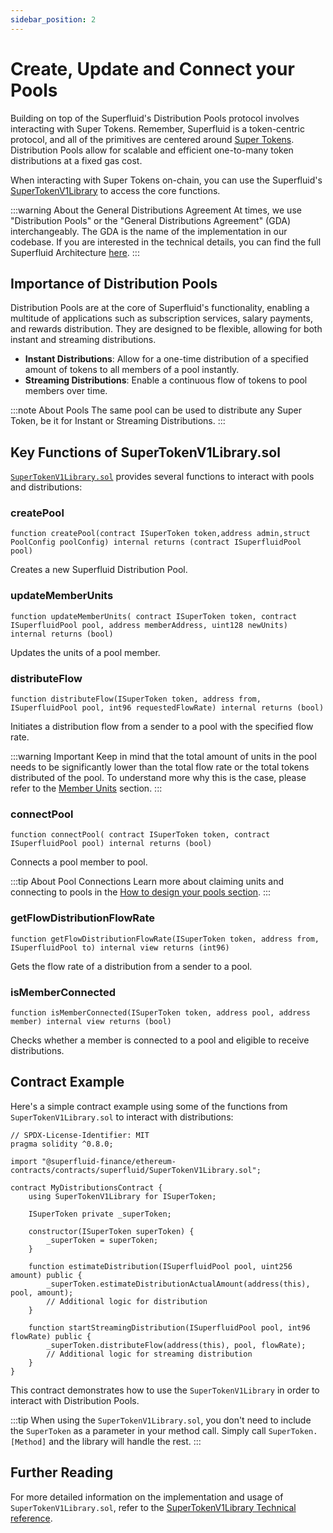 ```yaml
---
sidebar_position: 2
---
```



# Create, Update and Connect your Pools

Building on top of the Superfluid's Distribution Pools protocol involves interacting with Super Tokens. Remember, Superfluid is a token-centric protocol, and all of the primitives are centered around [Super Tokens](/docs/protocol/super-tokens/overview).
Distribution Pools allow for scalable and efficient one-to-many token distributions at a fixed gas cost.

When interacting with Super Tokens on-chain, you can use the Superfluid's [SuperTokenV1Library](/docs/technical-reference/SuperTokenV1Library) to access the core functions.

:::warning About the General Distributions Agreement
At times, we use "Distribution Pools" or the "General Distributions Agreement" (GDA) interchangeably.
The GDA is the name of the implementation in our codebase. If you are interested in the technical details, you can find the full Superfluid Architecture [here](/docs/technical-reference/Architecture).
:::

## Importance of Distribution Pools

Distribution Pools are at the core of Superfluid's functionality, enabling a multitude of applications such as subscription services, salary payments, and rewards distribution. They are designed to be flexible, allowing for both instant and streaming distributions.

- **Instant Distributions**: Allow for a one-time distribution of a specified amount of tokens to all members of a pool instantly.
- **Streaming Distributions**: Enable a continuous flow of tokens to pool members over time.

:::note About Pools
The same pool can be used to distribute any Super Token, be it for Instant or Streaming Distributions.
:::


## Key Functions of SuperTokenV1Library.sol

[`SuperTokenV1Library.sol`](/docs/technical-reference/SuperTokenV1Library) provides several functions to interact with pools and distributions:


### createPool

```solidity
function createPool(contract ISuperToken token,address admin,struct PoolConfig poolConfig) internal returns (contract ISuperfluidPool pool)
```

Creates a new Superfluid Distribution Pool.

### updateMemberUnits

```solidity
function updateMemberUnits( contract ISuperToken token, contract ISuperfluidPool pool, address memberAddress, uint128 newUnits) internal returns (bool)
```

Updates the units of a pool member.

### distributeFlow

```solidity
function distributeFlow(ISuperToken token, address from, ISuperfluidPool pool, int96 requestedFlowRate) internal returns (bool)
```

Initiates a distribution flow from a sender to a pool with the specified flow rate.

:::warning Important
Keep in mind that the total amount of units in the pool needs to be significantly lower than the total flow rate or the total tokens distributed of the pool.
To understand more why this is the case, please refer to the [Member Units](/docs/protocol/distributions/guides/pools.mdx#about-member-units) section.
:::

### connectPool

```solidity
function connectPool( contract ISuperToken token, contract ISuperfluidPool pool) internal returns (bool)
```

Connects a pool member to pool.

:::tip About Pool Connections
Learn more about claiming units and connecting to pools in the [How to design your pools section](/docs/protocol/distributions/guides/pools#about-pool-connections-and-claiming).
:::

### getFlowDistributionFlowRate

```solidity
function getFlowDistributionFlowRate(ISuperToken token, address from, ISuperfluidPool to) internal view returns (int96)
```

Gets the flow rate of a distribution from a sender to a pool.

### isMemberConnected

```solidity
function isMemberConnected(ISuperToken token, address pool, address member) internal view returns (bool)
```

Checks whether a member is connected to a pool and eligible to receive distributions.

## Contract Example

Here's a simple contract example using some of the functions from `SuperTokenV1Library.sol` to interact with distributions:

```solidity
// SPDX-License-Identifier: MIT
pragma solidity ^0.8.0;

import "@superfluid-finance/ethereum-contracts/contracts/superfluid/SuperTokenV1Library.sol";

contract MyDistributionsContract {
    using SuperTokenV1Library for ISuperToken;

    ISuperToken private _superToken;

    constructor(ISuperToken superToken) {
        _superToken = superToken;
    }

    function estimateDistribution(ISuperfluidPool pool, uint256 amount) public {
        _superToken.estimateDistributionActualAmount(address(this), pool, amount);
        // Additional logic for distribution
    }

    function startStreamingDistribution(ISuperfluidPool pool, int96 flowRate) public {
        _superToken.distributeFlow(address(this), pool, flowRate);
        // Additional logic for streaming distribution
    }
}
```

This contract demonstrates how to use the `SuperTokenV1Library` in order to interact with Distribution Pools.

:::tip
When using the `SuperTokenV1Library.sol`, you don't need to include the `SuperToken` as a parameter in your method call.
Simply call `SuperToken.[Method]` and the library will handle the rest.
:::

## Further Reading
For more detailed information on the implementation and usage of `SuperTokenV1Library.sol`, refer to the [SuperTokenV1Library Technical reference](/docs/technical-reference/SuperTokenV1Library).
